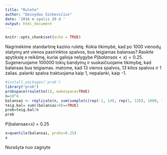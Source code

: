 ```yaml
---
title: "Rulete"
author: "Deivydas Sinkevičius"
date: '2016 m spalis 20 d '
output: html_document
---
```


```r
knitr::opts_chunk$set(echo = TRUE)
```
Nagrinėkime standartinę kazino ruletę. Kokia tikimybė, kad po $1000$ vienodų statymų ant vienos pasirinktos spalvos, bus teigiamas balansas? Raskite apytikslę $x$ reikšmę, kuriai galioja nelygybe $P(balansas<x) = 0.25$.
Sugeneruojame 100000 tokių bandymų ir suskaičiuojame tikimybę, kad balansas bus teigiamas.
matome, kad 13 vienos spalvos, 13 kitos spalvos ir 1 zalias. palanki spalva traktuojama kaip 1, nepalanki, kaip -1.
```r
#install.packages('prob')
library("prob")
probspace(roulette(1), makespace=TRUE)
n=10^4
balansai <- replicate(n, sum(sample(c(rep(-1, 14), rep(1, 13)), 1000, replace = TRUE)))
teig.bal= sum((balansai>0)==TRUE)
prob=teig.bal/n
prob
```
P(balansas<x) = 0.25
```r
x=quantile(balansai, probs=0.25)
x
```

Nurašyta nuo zagnyte
